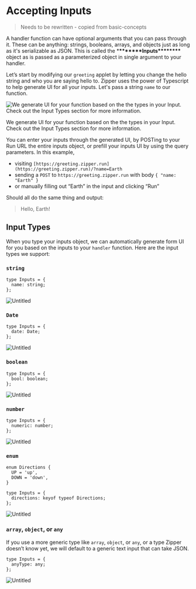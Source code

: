 # Accepting Inputs

> Needs to be rewritten - copied from basic-concepts

A handler function can have optional arguments that you can pass through it. These can be anything: strings, booleans, arrays, and objects just as long as it's serializable as JSON. This is called the \***\*\*\*\*\*\*\***Inputs\***\*\*\*\*\*\*\*** object as is passed as a parameterized object in single argument to your handler.

Let’s start by modifying our `greeting` applet by letting you change the hello string and who you are saying hello to. Zipper uses the power of Typescript to help generate UI for all your inputs. Let's pass a string `name` to our function.

![We generate UI for your function based on the the types in your Input. Check out the Input Types section for more information.](public/images/Screenshot_2023-05-22_at_4.47.08_PM.png)

We generate UI for your function based on the the types in your Input. Check out the Input Types section for more information.

You can enter your inputs through the generated UI, by POSTing to your Run URL the entire inputs object, or prefill your inputs UI by using the query parameters. In this example,

- visiting `[https://greeting.zipper.run](https://greeting.zipper.run)/?name=Earth`
- sending a `POST` to `https://greeting.zipper.run` with body `{ "name: "Earth" }`
- or manually filling out “Earth” in the input and clicking “Run”

Should all do the same thing and output:

> Hello, Earth!

## Input Types

When you type your inputs object, we can automatically generate form UI for you based on the inputs to your `handler` function. Here are the input types we support:

### `string`

```tsx
type Inputs = {
  name: string;
};
```

![Untitled](public/images/Untitled.png)

### `Date`

```tsx
type Inputs = {
  date: Date;
};
```

![Untitled](public/images/Untitled%201.png)

### `boolean`

```tsx
type Inputs = {
  bool: boolean;
};
```

![Untitled](public/images/Untitled%202.png)

### `number`

```tsx
type Inputs = {
  numeric: number;
};
```

![Untitled](public/images/Untitled%203.png)

### `enum`

```tsx
enum Directions {
  UP = 'up',
  DOWN = 'down',
}

type Inputs = {
  directions: keyof typeof Directions;
};
```

![Untitled](public/images/Untitled%204.png)

### `array`, `object`, or `any`

If you use a more generic type like `array`, `object`, or `any`, or a type Zipper doesn’t know yet, we will default to a generic text input that can take JSON.

```tsx
type Inputs = {
  anyType: any;
};
```

![Untitled](public/images/Untitled%205.png)
